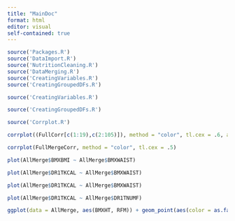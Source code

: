 ```yaml
---
title: "MainDoc"
format: html
editor: visual
self-contained: true
---
```


```r
source('Packages.R') 
source('DataImport.R')
source('NutritionCleaning.R')
source('DataMerging.R')
source('CreatingVariables.R')
source('CreatingGroupedDFs.R')
```

```r
source('CreatingVariables.R')
```

```r
source('CreatingGroupedDFs.R')
```

```r
source('Corrplot.R')
```

```r
corrplot((FullCorr[c(1:19),c(2:105)]), method = "color", tl.cex = .6, addrect = 4, rect.lwd = 1.5, is.corr = FALSE, tl.srt = 35)
```

```r
corrplot(FullMergeCorr, method = "color", tl.cex = .5)
```

```r
plot(AllMerge$BMXBMI ~ AllMerge$BMXWAIST)
```

```r
plot(AllMerge$DR1TKCAL ~ AllMerge$BMXWAIST)
```

```r
plot(AllMerge$DR1TKCAL ~ AllMerge$BMXWAIST)
```

```r
plot(AllMerge$DR1TKCAL ~ AllMerge$DR1TNUMF)
```

```r
ggplot(data = AllMerge, aes(BMXHT, RFM)) + geom_point(aes(color = as.factor(Un15YN)))
```
